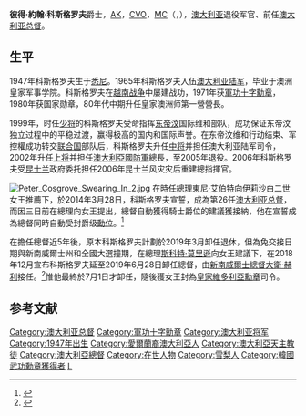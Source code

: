 {{noteTA
|G1=People
|G2=Country
|1=zh-hant:科斯格羅夫;zh-tw:柯茲葛洛夫;zh-cn:科斯格罗夫;
}}

{{Infobox officeholder
|honorific-prefix = [[尊敬的|尊敬的]] {{tsl|en|General (Australia)||将军}}
|name             = 彼得·科斯格羅夫 {{small|阁下}}<br><small>{{lang|en|Sir Peter Cosgrove}}
|honorific-suffix = [[澳大利亞勳章|AK]]，[[皇家維多利亞勳章|CVO]]，[[軍功十字勳章|MC]]
|image            = Peter Cosgrove 2017 (1).jpg
|office           = 第26任[[澳大利亚总督|澳大利亚总督]]
|monarch          = [[伊丽莎白二世|伊丽莎白二世]]
|primeminister    = [[托尼·阿博特|托尼·阿博特]]<br/>[[麦肯·腾博|麦肯·腾博]]<br/>[[斯科特·莫里森|斯科特·莫里森]]
|term_start       = 2014年3月28日
|term_end         = 2019年7月1日
|predecessor      = [[昆廷·布赖斯|昆廷·布赖斯]]
|successor        = [[大衛·赫利|大衛·赫利]]
|birthname  = {{lang|en|Peter John Cosgrove}}
|birth_date       = {{birth date and age|1947|07|28|df=yes}}
|birth_place  = {{AUS}}[[新南威爾士州|新南威爾士州]][[悉尼|悉尼]]
|death_date       = 
|death_place      = 
|spouse           = Lynne, Lady Cosgrove
|children         = 3
|residence        = 
|alma_mater       = {{tsl|en|Royal Military College, Duntroon||澳洲皇家軍事學院}}
|allegiance       = {{AUS}}
|branch           = [[澳大利亞陸軍|澳大利亞陸軍]]
|serviceyears     = 1965–2005
|rank         = {{tsl|en|General (Australia)||陸軍上將}}
|commands         = {{tsl|en|Chief of the Defence Force (Australia)||國防軍总长}} (2002–05)<br/>{{tsl|en|Chief of Army (Australia)||陆军總长}} (2000–02)<br/>{{tsl|en|International Force for East Timor||驻东帝汶国际部队}} (1999–00)<br/>{{tsl|en|1st Division (Australia)||第一师}} (1998–99)<br/>{{tsl|en|6th Brigade (Australia)||第六旅}} (1992–93)<br/>{{tsl|en|1st Battalion, Royal Australian Regiment||澳大利亚皇家团第一营}} (1983–84)
|battles          = [[越南战争|越南战争]]<br/>{{tsl|en|International Force for East Timor||驻东帝汶国际部队}}
|mawards = [[澳大利亞勳章|澳大利亞勳章]]<br/>[[軍功十字勳章|軍功十字勳章]]
}}

'''彼得·約翰·科斯格罗夫'''爵士，[[澳洲爵級勳章|AK]]，[[皇家維多利亞勳章|CVO]]，[[軍功十字勳章|MC]]（{{Lang-en|Sir '''Peter John Cosgrove'''}}，{{bd|1947年|7月28日|||Cosgrove, Sir Peter}}），[[澳大利亚|澳大利亚]]退役军官、前任[[澳大利亚总督|澳大利亚总督]]。

== 生平 ==
1947年科斯格罗夫生于[[悉尼|悉尼]]。1965年科斯格罗夫入伍[[澳大利亚陆军|澳大利亚陆军]]，毕业于澳洲皇家军事学院。科斯格罗夫在[[越南战争|越南战争]]中屡建战功，1971年获[[軍功十字勳章|軍功十字勳章]]，1980年获国家勋章，80年代中期升任皇家澳洲师第一營營長。

1999年，时任[[少将|少将]]的科斯格罗夫受命指挥[[东帝汶|东帝汶]]国际维和部队，成功保证东帝汶独立过程中的平稳过渡，赢得极高的国内和国际声誉。在东帝汶维和行动结束、军控權成功转交[[联合国|联合国]]部队后，科斯格罗夫升任[[中将|中将]]并担任澳大利亚陆军司令，2002年升任[[上将|上将]]并担任[[澳大利亞國防軍|澳大利亞國防軍]]總長，至2005年退役。2006年科斯格罗夫受[[昆士兰|昆士兰]]政府委托担任2006年昆士兰风灾灾后重建總指揮官。

[[File:Peter_Cosgrove_Swearing_In_2.jpg|thumb]]
在時任[[澳洲總理|總理]][[東尼·艾伯特|東尼·艾伯特]]向[[伊莉沙白二世|伊莉沙白二世]]女王推薦下，於2014年3月28日，科斯格罗夫宣誓，成為第26任[[澳大利亚总督|澳大利亚总督]]，而因三日前在總理向女王提出，總督自動獲得騎士爵位的建議獲接納，他在宣誓成為總督同時自動受封爵级[[澳洲勳章|勳位]]。<ref>{{Cite web |url=http://news.163.com/14/0328/19/9OERVPRJ00014JB6.html |title=彼得·科斯格罗夫就任澳大利亚第26任总督 |access-date=2014-03-28 |archive-url=https://web.archive.org/web/20140330112739/http://news.163.com/14/0328/19/9OERVPRJ00014JB6.html |archive-date=2014-03-30 |dead-url=yes }}</ref>

在擔任總督近5年後，原本科斯格罗夫計劃於2019年3月卸任退休，但為免交接日期與新南威爾士州和全國大選撞期，在總理[[斯科特·莫里遜|斯科特·莫里遜]]向女王建議下，在2018年12月宣布科斯格罗夫延至2019年6月28日卸任總督，由[[新南威爾士總督|新南威爾士總督]][[大衛·赫利|大衛·赫利]]接任。<ref>{{cite news |url=https://www.smh.com.au/politics/federal/scott-morrison-picks-former-general-david-hurley-to-be-australia-s-next-governor-general-20181216-p50mjg.html |title=Scott Morrison picks former general David Hurley to be Australia's next governor-general |date=16 December 2018 |first=David |last=Crowe |newspaper=[[The_Sydney_Morning_Herald|The Sydney Morning Herald]] |accessdate=15 December 2018 |archive-date=2021-03-24 |archive-url=https://web.archive.org/web/20210324114715/https://www.smh.com.au/politics/federal/scott-morrison-picks-former-general-david-hurley-to-be-australia-s-next-governor-general-20181216-p50mjg.html |dead-url=no }}</ref>惟他最終於7月1日才卸任，隨後獲女王封為[[皇家維多利亞勳章|皇家維多利亞勳章]]司令。

==参考文献==
{{reflist}}

{{澳大利亚联邦总督}}
{{Authority control}}
{{DEFAULTSORT:Cosgrove, Peter}}
[[Category:澳大利亚总督|Category:澳大利亚总督]]
[[Category:軍功十字勳章|Category:軍功十字勳章]]
[[Category:澳大利亚将军|Category:澳大利亚将军]]
[[Category:1947年出生|Category:1947年出生]]
[[Category:愛爾蘭裔澳大利亞人|Category:愛爾蘭裔澳大利亞人]]
[[Category:澳大利亞天主教徒|Category:澳大利亞天主教徒]]
[[Category:澳大利亞總督|Category:澳大利亞總督]]
[[Category:在世人物|Category:在世人物]]
[[Category:雪梨人|Category:雪梨人]]
[[Category:韓國武功勳章獲得者|Category:韓國武功勳章獲得者]]
[[Category:澳洲最高荣誉勋章获得者|L]]